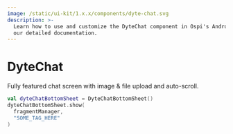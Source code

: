 ```yaml
---
image: /static/ui-kit/1.x.x/components/dyte-chat.svg
description: >-
  Learn how to use and customize the DyteChat component in Ospi's Android with
  our detailed documentation.
---
```


# DyteChat

Fully featured chat screen with image & file upload and auto-scroll.

```kotlin
val dyteChatBottomSheet = DyteChatBottomSheet()
dyteChatBottomSheet.show(
  fragmentManager,
  "SOME_TAG_HERE"
)
```

<head>
  <title>Android DyteChat</title>
</head>
